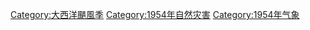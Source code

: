 [[Category:大西洋颶風季|Category:大西洋颶風季]]
[[Category:1954年自然灾害|Category:1954年自然灾害]]
[[Category:1954年气象|Category:1954年气象]]